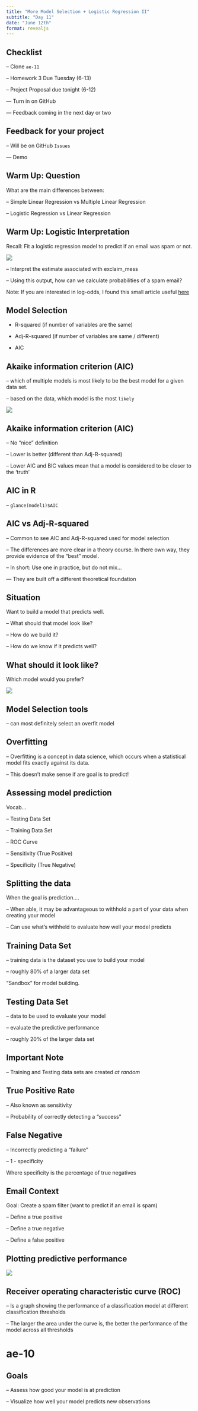 ```yaml
---
title: "More Model Selection + Logistic Regression II"
subtitle: "Day 11"
date: "June 12th"
format: revealjs
---
```


## Checklist

-- Clone `ae-11`

-- Homework 3 Due Tuesday (6-13)

-- Project Proposal due tonight (6-12)

--- Turn in on GitHub

--- Feedback coming in the next day or two

## Feedback for your project 

-- Will be on GitHub `Issues` 

--- Demo

## Warm Up: Question

What are the main differences between: 

-- Simple Linear Regression vs Multiple Linear Regression 

-- Logistic Regression vs Linear Regression 

## Warm Up: Logistic Interpretation 

Recall: Fit a logistic regression model to predict if an email was spam or not. 

![](images/email.png)

-- Interpret the estimate associated with exclaim_mess

-- Using this output, how can we calculate probabilities of a spam email? 


Note: If you are interested in log-odds, I found this small article useful [here](https://towardsdatascience.com/https-towardsdatascience-com-what-and-why-of-log-odds-64ba988bf704)

## Model Selection 

- R-squared (if number of variables are the same)

- Adj-R-squared (if number of variables are same / different)

- AIC 

## Akaike information criterion (AIC)

-- which of multiple models is most likely to be the best model for a given data set. 

-- based on the data, which model is the most `likely` 

![](images/AIC.png)

## Akaike information criterion (AIC)

-- No "nice" definition 

-- Lower is better (different than Adj-R-squared)

-- Lower AIC and BIC values mean that a model is considered to be closer to the ‘truth’

## AIC in R

-- `glance(model1)$AIC`

## AIC vs Adj-R-squared

-- Common to see AIC and Adj-R-squared used for model selection

-- The differences are more clear in a theory course. In there own way, they provide evidence of the "best" model. 

-- In short: Use one in practice, but do not mix... 

--- They are built off a different theoretical foundation


## Situation 

Want to build a model that predicts well.

-- What should that model look like?

-- How do we build it?

-- How do we know if it predicts well?

## What should it look like?

Which model would you prefer?

![](images/fitting.png)

## Model Selection tools 

-- can most definitely select an overfit model

## Overfitting

-- Overfitting is a concept in data science, which occurs when a statistical model fits exactly against its data.

-- This doesn't make sense if are goal is to predict!

## Assessing model prediction 

Vocab...

-- Testing Data Set

-- Training Data Set

-- ROC Curve

-- Sensitivity (True Positive)

-- Specificity (True Negative)

## Splitting the data

When the goal is prediction....

-- When able, it may be advantageous to withhold a part of your data when creating your model

-- Can use what's withheld to evaluate how well your model predicts

## Training Data Set

-- training data is the dataset you use to build your model

-- roughly 80% of a larger data set

"Sandbox" for model building.

## Testing Data Set

-- data to be used to evaluate your model

-- evaluate the predictive performance

-- roughly 20% of the larger data set

## Important Note

-- Training and Testing data sets are created *at random*

## True Positive Rate

-- Also known as sensitivity

-- Probability of correctly detecting a "success"

## False Negative 

-- Incorrectly predicting a "failure" 

-- 1 - specificity 

Where specificity is the percentage of true negatives

## Email Context 

Goal: Create a spam filter (want to predict if an email is spam)

-- Define a true positive

-- Define a true negative 

-- Define a false positive 

## Plotting predictive performance

![](images/roc-curve.png)

## Receiver operating characteristic curve (ROC)

-- Is a graph showing the performance of a classification model at different classification thresholds

-- The larger the area under the curve is, the better the performance of the model across all thresholds

# ae-10























## Goals

-- Assess how good your model is at prediction

-- Visualize how well your model predicts new observations






